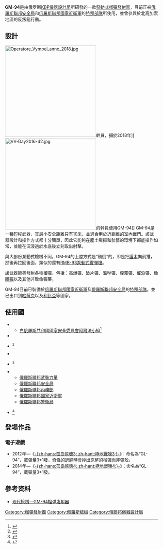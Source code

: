 {{noteTA
|G1=軍事
|G2=長度單位
|G3=Firearms
}}
{{Infobox Weapon
|name=GM-94
|image= Image:Grenade-launcher-GM-94.jpg
|image_size= 300px
|caption=
|origin= {{flagcountry|Russian Federation}}
|type= [[泵動式|泵動式]][[榴彈發射器|榴彈發射器]]
<!-- Type selection -->
|is_ranged=yes
<!-- Service history -->
|service=
|used_by={{flagcountry|Russian Federation}}
|wars= [[第二次車臣戰爭|第二次車臣戰爭]]<br/>[[別斯蘭人質危機|別斯蘭人質危機]]<br>[[北高加索叛亂|北高加索叛亂]]<br>[[利比亞內戰|利比亞內戰]]<br/>[[敘利亞內戰|敘利亞內戰]]<br/>[[2020年白俄羅斯示威|2020年白俄羅斯示威]]<br>[[2022年俄羅斯入侵烏克蘭|2022年俄羅斯入侵烏克蘭]]
<!-- Production history -->
|designer= [[俄聯邦儀器設計局|KBP儀器設計局]]
|design_date=1990年代
|manufacturer=KBP儀器設計局
|production_date= 1994年—
|number=
|variants=
<!-- General specifications -->
|weight=4.8公斤（空槍）
|length=810毫米
|part_length=
|width=
|height=
<!-- Ranged weapon specifications -->
|cartridge=43毫米
|caliber=43毫米榴彈
|action= [[泵動式|泵動式]]、[[扳機|雙動式扳機]]
|mode= {{tsl|en|Repeating rifle|連發步槍|連發}}
|velocity= 
|range= 300米
|max_range= 500米
|feed=3發內置[[彈倉|彈倉]]
|sights=[[機械瞄具|機械瞄具]]、表尺
}}

'''GM-94'''是由俄罗斯[[俄聯邦儀器設計局|KBP儀器設計局]]所研發的一款[[泵動式|泵動式]][[榴彈發射器|榴彈發射器]]，目前正被[[俄羅斯聯邦安全局|俄羅斯聯邦安全局]]和[[俄羅斯國家近衛軍|俄羅斯聯邦國家近衛軍]]的[[特種部隊|特種部隊]]所使用，並曾參與於北高加索地區的反叛亂行動。

== 設計 ==
[[File:Operatore_Vympel_anno_2018.jpg|300px]]幹員，攝於2018年]]
[[File:VV-Day2016-42.jpg|300px]]的幹員使用GM-94]]
GM-94是一種短程武器，其最小安全距離只有10米，並適合用於近距離的室內戰鬥。該武器設計和操作方式都十分簡單，因此它能夠在塵土飛揚和骯髒的環境下都能操作如常，並能在沉浸過於水底後立刻取出射擊。

與大部份泵動式槍械不同，GM-94的上膛方式是“顛倒”的，即是把[[護木|護木]]向前推，然後再拉回後面，類似的還有[[RMB-93泵動式霰彈槍|RMB-93泵動式霰彈槍]]。

該武器能夠發射各種榴彈，包括：高爆彈、破片彈、溫壓彈、[[煙霧彈|煙霧彈]]、[[催淚彈|催淚彈]]、[[橡膠彈|橡膠彈]]以及其他非致命彈藥。

GM-94目前已裝備於[[俄羅斯國家近衛軍|俄羅斯聯邦國家近衛軍]]及[[俄羅斯聯邦安全局|俄羅斯聯邦安全局]]的[[特種部隊|特種部隊]]，並已出口到[[哈萨克斯坦|哈薩克]]以及[[利比亞|利比亞]]等國家。

== 使用國 ==
* {{flag|Belarus}}
** [[白俄羅斯共和國國家安全委員會|白俄羅斯共和國國家安全委員會]][[阿爾法小組_(白俄羅斯)|阿爾法小組]]<ref>{{Cite web |url=http://www.sb.by/specnaz/SECTION/article/gruppe-a-kgb-belarusi-25-let.html |title=存档副本 |accessdate=2016-04-17 |archive-date=2016-09-01 |archive-url=https://web.archive.org/web/20160901212115/http://www.sb.by/specnaz/SECTION/article/gruppe-a-kgb-belarusi-25-let.html |dead-url=no }}</ref>
* {{flag|India}}
* {{flag|Kazakhstan}}<ref>{{Cite web |url=http://www.youtube.com/watch?v=gA7l9ufPr_E |title=存档副本 |accessdate=2012-12-07 |archive-date=2016-04-18 |archive-url=https://web.archive.org/web/20160418121006/https://www.youtube.com/watch?v=gA7l9ufPr_E |dead-url=no }}</ref>
* {{flag|Libya}}
* {{flag|Mongolia}}<ref>{{Cite web |url=http://imageshack.us/photo/my-images/14/af2p.jpg/ |title=存档副本 |accessdate=2013-10-11 |archive-date=2013-12-07 |archive-url=https://web.archive.org/web/20131207114932/http://imageshack.us/photo/my-images/14/af2p.jpg/ |dead-url=no }}</ref>
* {{flag|Russian Federation}}
** [[俄羅斯聯邦武裝力量|俄羅斯聯邦武裝力量]]
** [[俄羅斯聯邦安全局|俄羅斯聯邦安全局]]
** [[俄羅斯聯邦內務部|俄羅斯聯邦內務部]]
** [[俄羅斯國家近衛軍|俄羅斯聯邦國家近衛軍]]
** [[聯邦警衛局|俄羅斯聯邦警衛局]]
* {{flag|Ukraine}}<ref>{{Cite web |url=https://sites.google.com/site/worldinventory/wiw_eu_ukraine |title=存档副本 |accessdate=2016-07-23 |archive-date=2016-06-03 |archive-url=https://web.archive.org/web/20160603070951/https://sites.google.com/site/worldinventory/wiw_eu_ukraine |dead-url=no }}</ref>

== 登場作品 ==

=== 電子遊戲 ===
* 2012年—《[[孤岛惊魂3|-{zh-hans:孤岛惊魂3; zh-hant:極地戰嚎3;}-]]》：命名為“GL-94”，載彈量3+1發，奇怪的退膛時會掉出原整的榴彈而非彈殼。
* 2014年—《[[極地戰嚎4|-{zh-hans:孤岛惊魂4; zh-hant:極地戰嚎4;}-]]》：命名為“GL-94”，載彈量3+1發。

== 參考资料 ==
* [https://web.archive.org/web/20100914203913/http://world.guns.ru/grenade/gl27-e.htm 现代枪械—GM-94榴弹发射器]{{en icon}}
<references/>

{{蘇聯及俄羅斯在二戰後研製的輕兵器}}
{{現代俄羅斯軍隊單兵武器及彈藥}}

[[Category:榴彈發射器|Category:榴彈發射器]]
[[Category:俄羅斯槍械|Category:俄羅斯槍械]]
[[Category:俄聯邦儀器設計局|Category:俄聯邦儀器設計局]]